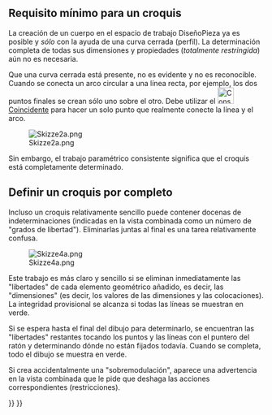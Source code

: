 <languages/>

{{TutorialInfo/es
|Topic=Croquis
|Level=Principiante
|Author=[[User:Maker|Maker]]
|Time=
|FCVersion=
}}

<span id="Minimum_requirement_for_a_sketch"></span>
== Requisito mínimo para un croquis ==

La creación de un cuerpo en el espacio de trabajo DiseñoPieza ya es posible y ''sólo'' con la ayuda de una curva cerrada (perfil). La determinación completa de todas sus dimensiones y propiedades (''totalmente restringida'') aún no es necesaria.

Que una curva cerrada está presente, no es evidente y no es reconocible. Cuando se conecta un arco circular a una línea recta, por ejemplo, los dos puntos finales se crean sólo uno sobre el otro. Debe utilizar el [[Image:Constraint_PointOnPoint.svg|32px]] [[Sketcher ConstrainCoincident/es|Coincidente]] para hacer un solo punto que realmente conecte la línea y el arco.

[[File:Skizze2a.png]]

{{Caption|Un boceto sencillo. 
Izquierda: Curva sólo en cuatro lugares (rojo, restricciones automáticas al dibujar con [[File: Sketcher_CreatePolyline.svg|32px]] [[Sketcher_CreatePolyline/es|Polilínea]]) cerrada. 
Medio: Advertencia - ... cara rota (curva rota). 
Derecha: Curva cerrada en los cuatro lugares restantes (verde)}}

Sin embargo, el trabajo paramétrico consistente significa que el croquis está completamente determinado.

<span id="Defining_a_sketch_completely"></span>
== Definir un croquis por completo ==

Incluso un croquis relativamente sencillo puede contener docenas de indeterminaciones (indicadas en la vista combinada como un número de "grados de libertad"). Eliminarlas juntas al final es una tarea relativamente confusa.

[[File:Skizze4a.png]]

{{Caption|Un croquis sencillo; completamente determinado por 25 restricciones, de las cuales sólo 5 son restricciones de dimensión.}}

Este trabajo es más claro y sencillo si se eliminan inmediatamente las "libertades" de cada elemento geométrico añadido, es decir, las "dimensiones" (es decir, los valores de las dimensiones y las colocaciones). La integridad provisional se alcanza si todas las líneas se muestran en verde.

Si se espera hasta el final del dibujo para determinarlo, se encuentran las "libertades" restantes tocando los puntos y las líneas con el puntero del ratón y determinando dónde no están fijados todavía. Cuando se completa, todo el dibujo se muestra en verde.

Si crea accidentalmente una "sobremodulación", aparece una advertencia en la vista combinada que le pide que deshaga las acciones correspondientes (restricciones).

{{Sketcher Tools navi{{#translation:}}}}
{{Userdocnavi{{#translation:}}}}
{{clear}}